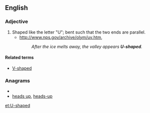 ==English==

===Adjective===
{{en-adj|pos=[[U]]-[[shaped]]}}

# Shaped like the letter "U"; bent such that the two ends are parallel.
#* http://www.nps.gov/archive/olym/uv.htm,
#*: ''After the ice melts away, the valley appears '''U-shaped'''.''

====Related terms====
* [[V-shaped]]

===Anagrams===
* {{alphagram|adehpsu}}
* [[heads up#English|heads up]], [[heads-up#English|heads-up]]

[[et:U-shaped]]